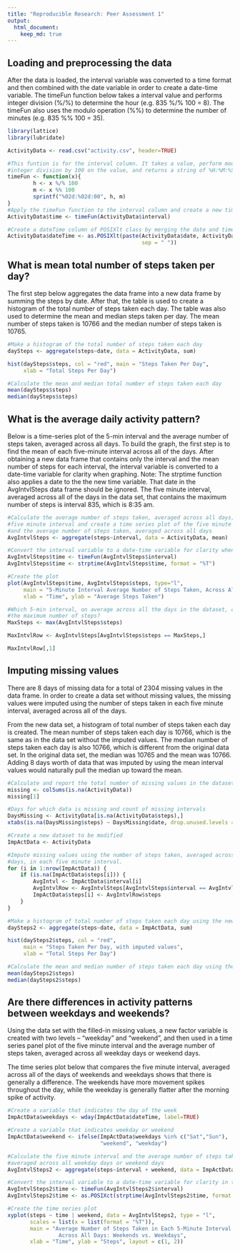 ```yaml
---
title: "Reproducible Research: Peer Assessment 1"
output: 
  html_document:
    keep_md: true
---
```


## Loading and preprocessing the data

After the data is loaded, the interval variable was converted to a time format and then combined with the date variable in order to create a date-time variable. The timeFun function below takes a interval value and performs integer division (%/%) to determine the hour (e.g. 835 %/% 100 = 8).  The timeFun also uses the modulo operation (%%) to determine the number of minutes (e.g. 835 %% 100 = 35).

```r
library(lattice)
library(lubridate)

ActivityData <- read.csv("activity.csv", header=TRUE)

#This funtion is for the interval column. It takes a value, perform modulus and
#integer division by 100 on the value, and returns a string of %H:%M:%S format.
timeFun <- function(x){
        h <- x %/% 100
        m <- x %% 100
        sprintf("%02d:%02d:00", h, m)
}
#Apply the timeFun function to the interval column and create a new time column
ActivityData$time <- timeFun(ActivityData$interval)

#Create a dateTime column of POSIXlt class by merging the date and time columns
ActivityData$dateTime <- as.POSIXlt(paste(ActivityData$date, ActivityData$time, 
                                          sep = " "))
```


## What is mean total number of steps taken per day?
The first step below aggregates the data frame into a new data frame by summing the steps by date.  After that, the table is used to create a histogram of the total number of steps taken each day.  The table was also used to determine the mean and median steps taken per day. The mean number of steps taken is 10766 and the median number of steps taken is 10765. 

```r
#Make a histogram of the total number of steps taken each day
daySteps <- aggregate(steps~date, data = ActivityData, sum)

hist(daySteps$steps, col = "red", main = "Steps Taken Per Day",
     xlab = "Total Steps Per Day")

#Calculate the mean and median total number of steps taken each day
mean(daySteps$steps)
median(daySteps$steps)
```


## What is the average daily activity pattern?

Below is a time-series plot of the 5-min interval and the average number of steps taken, averaged across all days. To build the graph, the first step is to find the mean of each five-minute interval across all of the days.  After obtaining a new data frame that contains only the interval and the mean number of steps for each interval, the interval variable is converted to a date-time variable for clarity when graphing.  Note: The strptime function also applies a date to the the new time variable.  That date in the AvgIntvlSteps data frame should be ignored.  The five minute interval, averaged across all of the days in the data set, that contains the maximum number of steps is interval 835, which is 8:35 am.

```r
#Calculate the average number of steps taken, averaged across all days, for each 
#five minute interval and create a time series plot of the five minute interval 
#and the average number of steps taken, averaged across all days
AvgIntvlSteps <- aggregate(steps~interval, data = ActivityData, mean)

#Convert the interval variable to a date-time variable for clarity when plotted
AvgIntvlSteps$time <- timeFun(AvgIntvlSteps$interval)
AvgIntvlSteps$time <- strptime(AvgIntvlSteps$time, format = "%T")

#Create the plot
plot(AvgIntvlSteps$time, AvgIntvlSteps$steps, type="l",
     main = "5-Minute Interval Average Number of Steps Taken, Across All Days", 
     xlab = "Time", ylab = "Average Steps Taken")

#Which 5-min interval, on average across all the days in the dataset, contains 
#the maximum number of steps?
MaxSteps <- max(AvgIntvlSteps$steps)

MaxIntvlRow <- AvgIntvlSteps[AvgIntvlSteps$steps == MaxSteps,]

MaxIntvlRow[,1]
```


## Imputing missing values

There are 8 days of missing data for a total of 2304 missing values in the data frame. In order to create a data set without missing values, the missing values were imputed using the number of steps taken in each five minute interval, averaged across all of the days. 

From the new data set, a histogram of total number of steps taken each day is created.  The mean number of steps taken each day is 10766, which is the same as in the data set without the imputed values.  The median number of steps taken each day is also 10766, which is different from the original data set. In the original data set, the median was 10765 and the mean was 10766.  Adding 8 days worth of data that was imputed by using the mean interval values would naturally pull the median up toward the mean.

```r
#Calculate and report the total number of missing values in the dataset
missing <- colSums(is.na(ActivityData))
missing[1]

#Days for which data is missing and count of missing intervals
DaysMissing <- ActivityData[is.na(ActivityData$steps),]
xtabs(is.na(DaysMissing$steps) ~ DaysMissing$date, drop.unused.levels = TRUE)

#Create a new dataset to be modified
ImpActData <- ActivityData

#Impute missing values using the number of steps taken, averaged across all 
#days, in each five minute interval.
for (i in 1:nrow(ImpActData)) {
    if (is.na(ImpActData$steps[i])) {
        AvgIntvl <- ImpActData$interval[i]
        AvgIntvlRow <- AvgIntvlSteps[AvgIntvlSteps$interval == AvgIntvl,]
        ImpActData$steps[i] <- AvgIntvlRow$steps
    }
} 

#Make a histogram of total number of steps taken each day using the new dataset
daySteps2 <- aggregate(steps~date, data = ImpActData, sum)

hist(daySteps2$steps, col = "red", 
     main = "Steps Taken Per Day, with imputed values",
     xlab = "Total Steps Per Day")

#Calculate the mean and median number of steps taken each day using the new dataset
mean(daySteps2$steps)
median(daySteps2$steps)
```


## Are there differences in activity patterns between weekdays and weekends?

Using the data set with the filled-in missing values, a new factor variable is created with two levels – “weekday” and “weekend”, and then used in a time series panel plot of the five minute interval and the average number of steps taken, averaged across all weekday days or weekend days.

The time series plot below that compares the five minute interval, averaged across all of the days of weekends and weekdays shows that there is generally a difference. The weekends have more movement spikes throughout the day, while the weekday is generally flatter after the morning spike of activity.

```r
#Create a variable that indicates the day of the week
ImpActData$weekdays <- wday(ImpActData$dateTime, label=TRUE)

#Create a variable that indicates weekday or weekend
ImpActData$weekend <- ifelse(ImpActData$weekdays %in% c("Sat","Sun"), 
                             "weekend", "weekday")

#Calculate the five minute interval and the average number of steps taken, 
#averaged across all weekday days or weekend days
AvgIntvlSteps2 <- aggregate(steps~interval + weekend, data = ImpActData, mean)

#Convert the interval variable to a date-time variable for clarity in the plot
AvgIntvlSteps2$time <- timeFun(AvgIntvlSteps2$interval)
AvgIntvlSteps2$time <- as.POSIXct(strptime(AvgIntvlSteps2$time, format = "%T"))

#Create the time series plot
xyplot(steps ~ time | weekend, data = AvgIntvlSteps2, type = "l",
       scales = list(x = list(format = "%T")),
       main = "Average Number of Steps Taken in Each 5-Minute Interval, 
                Across All Days: Weekends vs. Weekdays",
       xlab = "Time", ylab = "Steps", layout = c(1, 2))
```